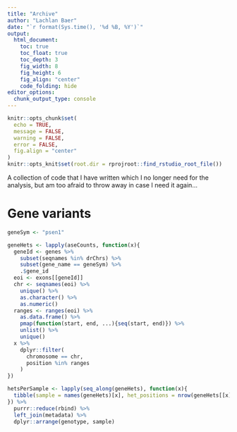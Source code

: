 ```yaml
---
title: "Archive"
author: "Lachlan Baer"
date: "`r format(Sys.time(), '%d %B, %Y')`"
output:
  html_document:
    toc: true
    toc_float: true
    toc_depth: 3
    fig_width: 8
    fig_height: 6
    fig_align: "center"
    code_folding: hide
editor_options: 
  chunk_output_type: console
---
```


```r
knitr::opts_chunk$set(
  echo = TRUE,
  message = FALSE,
  warning = FALSE,
  error = FALSE, 
  fig.align = "center"
)
knitr::opts_knit$set(root.dir = rprojroot::find_rstudio_root_file())
```

A collection of code that I have written which I no longer need for the 
analysis, but am too afraid to throw away in case I need it again...

# Gene variants

```r
geneSym <- "psen1"
```

```r
geneHets <- lapply(aseCounts, function(x){
  geneId <- genes %>%
    subset(seqnames %in% drChrs) %>%
    subset(gene_name == geneSym) %>%
    .$gene_id
  eoi <- exons[[geneId]]
  chr <- seqnames(eoi) %>%
    unique() %>%
    as.character() %>%
    as.numeric()
  ranges <- ranges(eoi) %>% 
    as.data.frame() %>% 
    pmap(function(start, end, ...){seq(start, end)}) %>%
    unlist() %>%
    unique()
  x %>% 
    dplyr::filter(
      chromosome == chr,
      position %in% ranges
    )
})
```

```r
hetsPerSample <- lapply(seq_along(geneHets), function(x){
  tibble(sample = names(geneHets)[x], het_positions = nrow(geneHets[[x]]))
}) %>%
  purrr::reduce(rbind) %>%
  left_join(metadata) %>%
  dplyr::arrange(genotype, sample)
```

